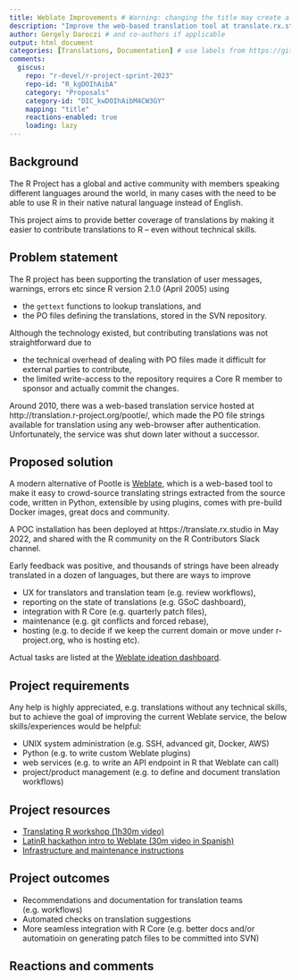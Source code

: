```yaml
---
title: Weblate Improvements # Warning: changing the title may create a new Discussions thread!
description: "Improve the web-based translation tool at translate.rx.studio" # Optional short description for post on Discussions
author: Gergely Daroczi # and co-authors if applicable
output: html_document
categories: [Translations, Documentation] # use labels from https://github.com/r-devel/r-project-sprint-2023/labels
comments:
  giscus: 
    repo: "r-devel/r-project-sprint-2023"
    repo-id: "R_kgDOIhAibA"
    category: "Proposals"
    category-id: "DIC_kwDOIhAibM4CW3GY"
    mapping: "title"
    reactions-enabled: true
    loading: lazy
---
```


## Background

The R Project has a global and active community with members speaking different
languages around the world, in many cases with the need to be able to use R in
their native natural language instead of English.

This project aims to provide better coverage of translations by making it easier
to contribute translations to R -- even without technical skills.

## Problem statement

The R project has been supporting the translation of user messages, warnings,
errors etc since R version 2.1.0 (April 2005) using 

- the `gettext` functions to lookup translations, and
- the PO files defining the translations, stored in the SVN repository.

Although the technology existed, but contributing translations was not
straightforward due to

- the technical overhead of dealing with PO files made it difficult for external
parties to contribute,
- the limited write-access to the repository requires a Core R member to sponsor
and actually commit the changes.

Around 2010, there was a web-based translation service hosted at
http://translation.r-project.org/pootle/, which made the PO file strings
available for translation using any web-browser after authentication.
Unfortunately, the service was shut down later without a successor.

## Proposed solution

A modern alternative of Pootle is [Weblate](https://weblate.org/en/), which is a
web-based tool to make it easy to crowd-source translating strings extracted
from the source code, written in Python, extensible by using plugins, comes with
pre-build Docker images, great docs and community.

A POC installation has been deployed at https://translate.rx.studio in May 2022, and shared with the R community on the R Contributors Slack channel.

Early feedback was positive, and thousands of strings have been already
translated in a dozen of languages, but there are ways to improve 

- UX for translators and translation team (e.g. review workflows),
- reporting on the state of translations (e.g. GSoC dashboard),
- integration with R Core (e.g. quarterly patch files),
- maintenance (e.g. git conflicts and forced rebase),
- hosting (e.g. to decide if we keep the current domain or move under
  r-project.org, who is hosting etc).

Actual tasks are listed at the [Weblate ideation dashboard](https://github.com/orgs/r-devel/projects/2).

## Project requirements

Any help is highly appreciated, e.g. translations without any technical skills,
but to achieve the goal of improving the current Weblate service, the below
skills/experiences would be helpful:

- UNIX system administration (e.g. SSH, advanced git, Docker, AWS)
- Python (e.g. to write custom Weblate plugins)
- web services (e.g. to write an API endpoint in R that Weblate can call)
- project/product management (e.g. to define and document translation workflows)

## Project resources

- [Translating R workshop (1h30m video)](https://contributor.r-project.org/tutorials/translating-r-to-your-language/)
- [LatinR hackathon intro to Weblate (30m video in Spanish)](https://contributor.r-project.org/demos/latinr-hackathon/)
- [Infrastructure and maintenance instructions](https://github.com/r-devel/translations/wiki/Weblate-server)

## Project outcomes

- Recommendations and documentation for translation teams (e.g. workflows)
- Automated checks on translation suggestions
- More seamless integration with R Core (e.g. better docs and/or automatioin on
  generating patch files to be committed into SVN)

## Reactions and comments

```{=html}
<!-- 
Please leave the Reactions and comments section
- a Giscus comment box will be automatically added here 
-->
```
